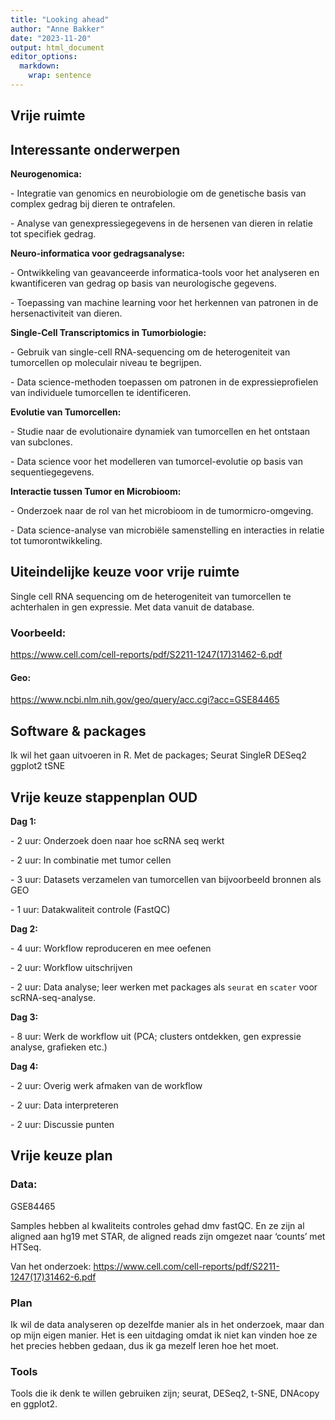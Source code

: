 ```yaml
---
title: "Looking ahead"
author: "Anne Bakker"
date: "2023-11-20"
output: html_document
editor_options: 
  markdown: 
    wrap: sentence
---
```


## Vrije ruimte

## Interessante onderwerpen

**Neurogenomica:**

\- Integratie van genomics en neurobiologie om de genetische basis van complex gedrag bij dieren te ontrafelen.

\- Analyse van genexpressiegegevens in de hersenen van dieren in relatie tot specifiek gedrag.

**Neuro-informatica voor gedragsanalyse:**

\- Ontwikkeling van geavanceerde informatica-tools voor het analyseren en kwantificeren van gedrag op basis van neurologische gegevens.

\- Toepassing van machine learning voor het herkennen van patronen in de hersenactiviteit van dieren.

**Single-Cell Transcriptomics in Tumorbiologie:**

\- Gebruik van single-cell RNA-sequencing om de heterogeniteit van tumorcellen op moleculair niveau te begrijpen.

\- Data science-methoden toepassen om patronen in de expressieprofielen van individuele tumorcellen te identificeren.

**Evolutie van Tumorcellen:**

\- Studie naar de evolutionaire dynamiek van tumorcellen en het ontstaan van subclones.

\- Data science voor het modelleren van tumorcel-evolutie op basis van sequentiegegevens.

**Interactie tussen Tumor en Microbioom:**

\- Onderzoek naar de rol van het microbioom in de tumormicro-omgeving.

\- Data science-analyse van microbiële samenstelling en interacties in relatie tot tumorontwikkeling.

## Uiteindelijke keuze voor vrije ruimte

Single cell RNA sequencing om de heterogeniteit van tumorcellen te achterhalen in gen expressie.
Met data vanuit de database.

### Voorbeeld:

[https://www.cell.com/cell-reports/pdf/S2211-1247(17)31462-6.pdf](https://www.cell.com/cell-reports/pdf/S2211-1247(17)31462-6.pdf){.uri}

#### Geo:

<https://www.ncbi.nlm.nih.gov/geo/query/acc.cgi?acc=GSE84465>

## Software & packages

Ik wil het gaan uitvoeren in R.
Met de packages; Seurat SingleR DESeq2 ggplot2 tSNE

## Vrije keuze stappenplan **OUD**

**Dag 1:**

\- 2 uur: Onderzoek doen naar hoe scRNA seq werkt

\- 2 uur: In combinatie met tumor cellen

\- 3 uur: Datasets verzamelen van tumorcellen van bijvoorbeeld bronnen als GEO

\- 1 uur: Datakwaliteit controle (FastQC)

**Dag 2:**

\- 4 uur: Workflow reproduceren en mee oefenen

\- 2 uur: Workflow uitschrijven

\- 2 uur: Data analyse; leer werken met packages als `seurat` en `scater` voor scRNA-seq-analyse.

**Dag 3:**

\- 8 uur: Werk de workflow uit (PCA; clusters ontdekken, gen expressie analyse, grafieken etc.)

**Dag 4:**

\- 2 uur: Overig werk afmaken van de workflow

\- 2 uur: Data interpreteren

\- 2 uur: Discussie punten

## Vrije keuze plan

### Data:

GSE84465

Samples hebben al kwaliteits controles gehad dmv fastQC.
En ze zijn al aligned aan hg19 met STAR, de aligned reads zijn omgezet naar 'counts' met HTSeq.

Van het onderzoek: [https://www.cell.com/cell-reports/pdf/S2211-1247(17)31462-6.pdf](https://www.cell.com/cell-reports/pdf/S2211-1247(17)31462-6.pdf){.uri}

### Plan

Ik wil de data analyseren op dezelfde manier als in het onderzoek, maar dan op mijn eigen manier.
Het is een uitdaging omdat ik niet kan vinden hoe ze het precies hebben gedaan, dus ik ga mezelf leren hoe het moet.

### Tools

Tools die ik denk te willen gebruiken zijn; seurat, DESeq2, t-SNE, DNAcopy en ggplot2.
